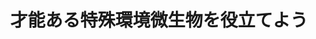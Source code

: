 ﻿---
title: "才能ある特殊環境微生物を役立てよう"
category: "生命理工学院"
vol: "26"
interviewee: "青野 力三 "
url: ""
tags: []
pdf: "26-3.pdf"
career: ""
preface: "青野では、極限環境に耐える微生物から人類に役立てられる特殊な才能を持つ微生物を見つけだし、工生命理工学院的な応用に結びつけていくことを研究目標としている。特に有機溶媒耐性微生物の発見・応用を目標とし、それを利用した「溶媒重層発酵法」という系を提案している。"
---
